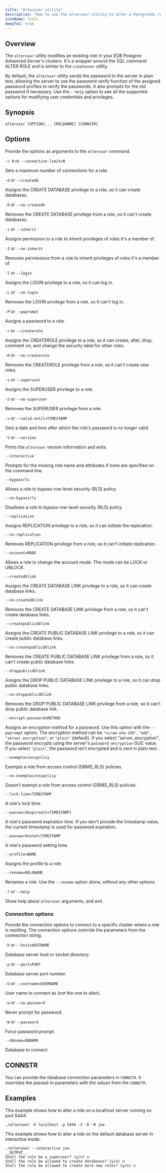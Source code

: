```yaml
---
title: "Alteruser utility"
description: "How to use the alteruser utility to alter a PostgreSQL role in your EDB Postgres Advanced Server databases"
iconName: Tools
deepToC: true
---
```


## Overview

The `alteruser` utility modifies an existing role in your EDB Postgres Advanced Server's clusters. It's a wrapper around the SQL command ALTER ROLE and is similar to the `createuser` utility. 

By default, the `alteruser` utility sends the password to the server in plain text, allowing the server to use the password verify function of the assigned password profiles to verify the passwords. It also prompts for the old password if necessary. Use the `--help` option to see all the supported options for modifying user credentials and privileges.

## Synopsis

```
alteruser [OPTION]... [ROLENAME] [CONNSTR]
```

## Options

Provide the options as arguments to the `alteruser` command.

`-c N` or `--connection-limit=N`  

 Sets a maximum number of connections for a role.

`-d` or `--createdb`            

 Assigns the CREATE DATABASE privilege to a role, so it can create databases.

`-D` or `--no-createdb`         

 Removes the CREATE DATABASE privilege from a role, so it can't create databases.

`-i` or `--inherit`             

 Assigns permission to a role to inherit privileges of roles it's a member of.

`-I` or `--no-inherit`          

 Removes permissions from a role to inherit privileges of roles it's a member of.
  
`-l` or `--login`               
 
 Assigns the LOGIN privilege to a role, so it can log in.

`-L` or `--no-login`            

 Removes the LOGIN privilege from a role, so it can't log in.
  
`-P` or `--pwprompt`            

 Assigns a password to a role.
  
`-r` or `--createrole`          

 Assigns the CREATEROLE privilege to a role, so it can create, alter, drop, comment on, and change the security label for other roles.
  
`-R` or `--no-createrole`       

 Removes the CREATEROLE privilege from a role, so it can't create new roles.
  
`-s` or `--superuser`           

 Assigns the SUPERUSER privilege to a role.
  
`-S` or `--no-superuser`        

 Removes the SUPERUSER privilege from a role.
  
`-v` or `--valid-until=TIMESTAMP`
                            
 Sets a date and time after which the role's password is no longer valid.
  
`-V` or `--version`             

 Prints the `alteruser` version information and exits.
  
`--interactive`             

 Prompts for the missing role name and attributes if none are specified on the command line.

`--bypassrls`               

 Allows a role to bypass row-level security (RLS) policy.
  
`--no-bypassrls`            
 
 Disallows a role to bypass row-level security (RLS) policy.
  
`--replication`             

 Assigns REPLICATION privilege to a role, so it can initiate the replication.
  
`--no-replication`          
 
 Removes REPLICATION privilege from a role, so it can't initiate replication.
  
`--account=MODE`            

 Allows a role to change the account mode. The mode can be LOCK or UNLOCK.
  
`--createdblink`            

 Assigns the CREATE DATABASE LINK privilege to a role, so it can create database links.
  
`--no-createdblink`         

 Removes the CREATE DATABASE LINK privilege from a role, so it can't create database links.

`--createpublicdblink`      

 Assigns the CREATE PUBLIC DATABASE LINK privilege to a role, so it can create public database links.

`--no-createpublicdblink`   

 Removes the CREATE PUBLIC DATABASE LINK privilege from a role, so it can't create public database links.
  
`--droppublicdblink`        

 Assigns the DROP PUBLIC DATABASE LINK privilege to a role, so it can drop public database links.

`--no-droppublicdblink`     

 Removes the DROP PUBLIC DATABASE LINK privilege from a role, so it can't drop public database link.
  
`--encrypt-password=METHOD`

 Assigns an encryption method for a password. Use this option with the `--pwprompt` option. The encryption method can be `"scram-sha-256"`, `"md5"`, `"server_encryption"`, or `"plain"` (default). If you select "server_encryption", the password encrypts using the server's `password_encryption` GUC value. If you select `"plain"`, the password isn't encrypted and is sent in plain text.

`--exemptaccesspolicy`      

 Exempts a role from access control (DBMS_RLS) policies.
  
`--no-exemptaccesspolicy`   

 Doesn't exempt a role from access control (DBMS_RLS) policies.
  
`--lock-time=TIMESTAMP`     

 A role's lock time.
  
`--passwordexpireat[=TIMESTAMP]`
                            
 A role's password expiration time. If you don't provide the timestamp value, the current timestamp is used for password expiration.
  
`--passwordsetat=TIMESTAMP`
                            
 A role's password setting time.
  
`--profile=NAME`            

 Assigns the profile to a role.
  
`--rename=ROLENAME`         

 Renames a role. Use the `--rename` option alone, without any other options.
  
`-?` or `--help`                

 Show help about `alteruser` arguments, and exit.


### Connection options

Provide the connection options to connect to a specific cluster where a role is residing. The connection options override the parameters from the connection string.

`-h` or `--host=HOSTNAME`       
 
 Database server host or socket directory.

`-p` or `--port=PORT`           

 Database server port number.

`-U` or `--username=USERNAME`   

 User name to connect as (not the one to alter).

`-w` or `--no-password`         

 Never prompt for password.

`-W` or `--password`            

 Force password prompt.
  
`--dbname=DBNAME`           

 Database to connect.

## CONNSTR

You can provide the database connection parameters in `CONNSTR`. It overrides the passed-in parameters with the values from the `CONNSTR`.

## Examples

This example shows how to alter a role on a localhost server running on port 5444:

```
./alteruser -h localhost -p 5444 -S -D -R joe
```

This example shows how to alter a role on the default database server in interactive mode:

```
./alteruser --interactive joe
__OUTPUT__
Shall the role be a superuser? (y/n) n
Shall the role be allowed to create databases? (y/n) n
Shall the role be allowed to create more new roles? (y/n) n
```
